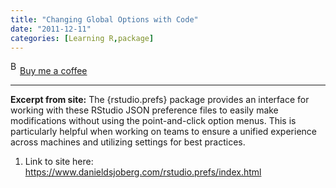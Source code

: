 ```yaml
---
title: "Changing Global Options with Code"
date: "2011-12-11"
categories: [Learning R,package]
---
```


<link href="https://fonts.googleapis.com/css?family=Cookie" rel="stylesheet"><a class="bmc-button" target="_blank" href="https://www.buymeacoffee.com/JoscelinRocha">![Buy me a coffee](https://cdn.buymeacoffee.com/buttons/bmc-new-btn-logo.svg){alt="Buy me a coffee" width="15" height="21"}Buy me a coffee</a>

------------------------------------------------------------------------

**Excerpt from site:** The {rstudio.prefs} package provides an interface for working with these RStudio JSON preference files to easily make modifications without using the point-and-click option menus. This is particularly helpful when working on teams to ensure a unified experience across machines and utilizing settings for best practices.

1.  Link to site here: <https://www.danieldsjoberg.com/rstudio.prefs/index.html>
